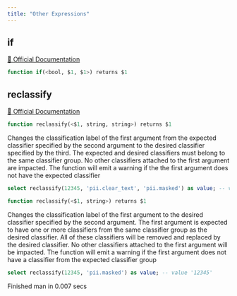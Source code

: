 ```yaml
---
title: "Other Expressions"
---
```


## if
[🔗 Official Documentation]()

```sql
function if(<bool, $1, $1>) returns $1
```


## reclassify
[🔗 Official Documentation]()

```sql
function reclassify(<$1, string, string>) returns $1
```
Changes the classification label of the first argument from the expected classifier specified by the second argument to the desired classifier specified by the third. The expected and desired classifiers must belong to the same classifier group. No other classifiers attached to the first argument are impacted. The function will emit a warning if the the first argument does not have the expected classifier

```sql example.sql
select reclassify(12345, 'pii.clear_text', 'pii.masked') as value; -- value '12345' 
```
```sql
function reclassify(<$1, string>) returns $1
```
Changes the classification label of the first argument to the desired classifier specified by the second argument. The first argument is expected to have one or more classifiers from the same classifier group as the desired classifier. All of these classifiers will be removed and replaced by the desired classifier. No other classifiers attached to the first argument will be impacted. The function will emit a warning if the first argument does not have a classifier from the expected classifier group

```sql example.sql
select reclassify(12345, 'pii.masked') as value; -- value '12345' 
```
   Finished man in 0.007 secs

